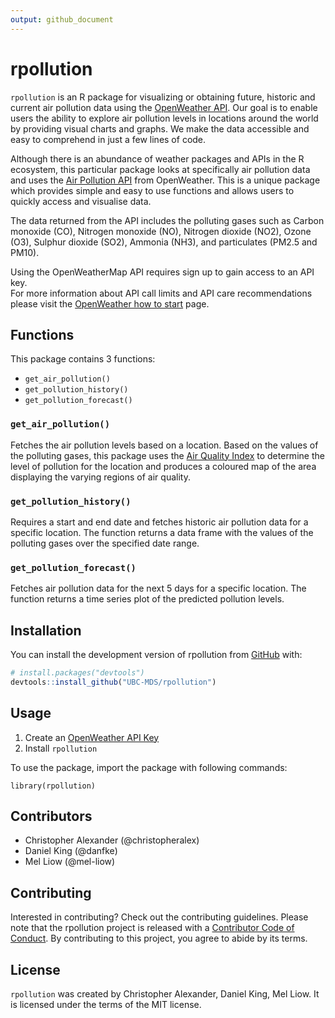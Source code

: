 ```yaml
---
output: github_document
---
```


<!-- README.md is generated from README.Rmd. Please edit that file -->

# rpollution

<!-- badges: start -->

<!-- badges: end -->

`rpollution` is an R package for visualizing or obtaining future, historic and current air pollution data using the [OpenWeather API](https://openweathermap.org). Our goal is to enable users the ability to explore air pollution levels in locations around the world by providing visual charts and graphs. We make the data accessible and easy to comprehend in just a few lines of code.

Although there is an abundance of weather packages and APIs in the R ecosystem, this particular package looks at specifically air pollution data and uses the [Air Pollution API](https://openweathermap.org/api/air-pollution) from OpenWeather. This is a unique package which provides simple and easy to use functions and allows users to quickly access and visualise data.

The data returned from the API includes the polluting gases such as Carbon monoxide (CO), Nitrogen monoxide (NO), Nitrogen dioxide (NO2), Ozone (O3), Sulphur dioxide (SO2), Ammonia (NH3), and particulates (PM2.5 and PM10).

Using the OpenWeatherMap API requires sign up to gain access to an API key.  
For more information about API call limits and API care recommendations please visit the [OpenWeather how to start](https://openweathermap.org/appid) page.

## Functions

This package contains 3 functions: 

-   `get_air_pollution()`
-   `get_pollution_history()`
-   `get_pollution_forecast()`

### `get_air_pollution()`

Fetches the air pollution levels based on a location. Based on the values of the polluting gases, this package uses the [Air Quality Index](https://en.wikipedia.org/wiki/Air_quality_index#CAQI) to determine the level of pollution for the location and produces a coloured map of the area displaying the varying regions of air quality.

### `get_pollution_history()`

Requires a start and end date and fetches historic air pollution data for a specific location. The function returns a data frame with the values of the polluting gases over the specified date range.

### `get_pollution_forecast()`

Fetches air pollution data for the next 5 days for a specific location. The function returns a time series plot of the predicted pollution levels.

## Installation

You can install the development version of rpollution from [GitHub](https://github.com/UBC-MDS/rpollution) with:

``` r
# install.packages("devtools")
devtools::install_github("UBC-MDS/rpollution")
```

## Usage

1. Create an [OpenWeather API Key](https://openweathermap.org/appid)
2. Install `rpollution`

To use the package, import the package with following commands:
```
library(rpollution)
```

## Contributors 
- Christopher Alexander (@christopheralex)
- Daniel King (@danfke)
- Mel Liow (@mel-liow)

## Contributing

Interested in contributing? Check out the contributing guidelines. Please note that the rpollution project is released with a [Contributor Code of Conduct](https://github.com/UBC-MDS/rpollution/blob/master/CODE_OF_CONDUCT.md). By contributing to this project, you agree to abide by its terms.


## License

`rpollution` was created by Christopher Alexander, Daniel King, Mel Liow. It is licensed under the terms of the MIT license.
